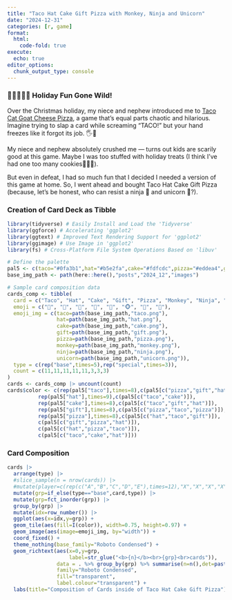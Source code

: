 ```yaml
---
title: "Taco Hat Cake Gift Pizza with Monkey, Ninja and Unicorn"
date: "2024-12-31"
categories: [r, game]
format:
  html:
    code-fold: true
execute:
  echo: true
editor_options: 
  chunk_output_type: console
---
```


### 🌮🎩🍰🎁🍕 Holiday Fun Gone Wild!

Over the Christmas holiday, my niece and nephew introduced me to [Taco Cat Goat Cheese Pizza](https://en.wikipedia.org/wiki/Taco_Cat_Goat_Cheese_Pizza), a game that’s equal parts chaotic and hilarious. Imagine trying to slap a card while screaming "TACO!" but your hand freezes like it forgot its job. 🖐️🌮

My niece and nephew absolutely crushed me — turns out kids are scarily good at this game. Maybe I was too stuffed with holiday treats (I think I've had one too many cookies🍪🍫🍷).

But even in defeat, I had so much fun that I decided I needed a version of this game at home. So, I went ahead and bought Taco Hat Cake Gift Pizza (because, let’s be honest, who can resist a ninja 🥷 and unicorn 🦄?).

### Creation of Card Deck as Tibble 

```r

library(tidyverse) # Easily Install and Load the 'Tidyverse'
library(ggforce) # Accelerating 'ggplot2'
library(ggtext) # Improved Text Rendering Support for 'ggplot2'
library(ggimage) # Use Image in 'ggplot2'
library(fs) # Cross-Platform File System Operations Based on 'libuv'

```


```r

# Define the palette
pal5 <- c(taco="#0fa3b1",hat="#b5e2fa",cake="#fdfcdc",pizza="#eddea4",gift="#f7a072")
base_img_path <- path(here::here(),"posts","2024_12","images")

# Sample card composition data
cards_comp <- tibble(
  card = c("Taco", "Hat", "Cake", "Gift", "Pizza", "Monkey", "Ninja", "Unicorn"),
  emoji = c("🌮", "🎩", "🍰", "🎁", "🍕", "🐵", "🥷", "🦄"),
  emoji_img = c(taco=path(base_img_path,"taco.png"),
                hat=path(base_img_path,"hat.png"),
                cake=path(base_img_path,"cake.png"),
                gift=path(base_img_path,"gift.png"),
                pizza=path(base_img_path,"pizza.png"),
                monkey=path(base_img_path,"monkey.png"),
                ninja=path(base_img_path,"ninja.png"),
                unicorn=path(base_img_path,"unicorn.png")),
  type = c(rep("base",times=5),rep("special",times=3)),
  count = c(11,11,11,11,11,3,3,3)
)
cards <- cards_comp |> uncount(count)
cards$color <- c(rep(pal5["taco"],times=8),c(pal5[c("pizza","gift","hat")]),
          rep(pal5["hat"],times=9),c(pal5[c("taco","cake")]),
          rep(pal5["cake"],times=8),c(pal5[c("taco","gift","hat")]),
          rep(pal5["gift"],times=8),c(pal5[c("pizza","taco","pizza")]),
          rep(pal5["pizza"],times=8),c(pal5[c("hat","taco","gift")]),
          c(pal5[c("gift","pizza","hat")]),
          c(pal5[c("hat","pizza","taco")]),
          c(pal5[c("taco","cake","hat")])) 


```

### Card Composition 


```r

cards |>
  arrange(type) |>
  #slice_sample(n = nrow(cards)) |>
  #mutate(player=c(rep(c("A","B","C","D","E"),times=12),"X","X","X","X")) |>
  mutate(grp=if_else(type=="base",card,type)) |>
  mutate(grp=fct_inorder(grp)) |>
  group_by(grp) |>
  mutate(idx=row_number()) |>
  ggplot(aes(x=idx,y=grp)) +
  geom_tile(aes(fill=I(color)), width=0.75, height=0.97) +
  geom_image(aes(image=emoji_img, by="width")) +
  coord_fixed() +
  theme_nothing(base_family="Roboto Condensed") +
  geom_richtext(aes(x=0,y=grp,
                    label=str_glue("<b>{n}</b><br>{grp}<br>cards")),
                data = . %>% group_by(grp) %>% summarise(n=n(),det=paste(unique(card),collapse="<br>")),
                family="Roboto Condensed",
                fill="transparent",
                label.colour="transparent") +
  labs(title="Composition of Cards inside of Taco Hat Cake Gift Pizza")

```



